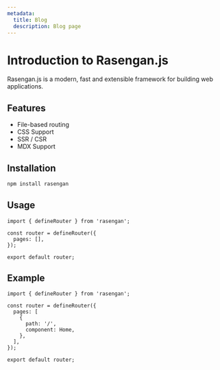 ```yaml
---
metadata:
  title: Blog
  description: Blog page
---
```


# Introduction to Rasengan.js

Rasengan.js is a modern, fast and extensible framework for building web applications.

## Features

- File-based routing
- CSS Support
- SSR / CSR
- MDX Support

## Installation

```bash title="Terminal"
npm install rasengan
```

## Usage

```tsx
import { defineRouter } from 'rasengan';

const router = defineRouter({
  pages: [],
});

export default router;
```

## Example

```tsx
import { defineRouter } from 'rasengan';

const router = defineRouter({
  pages: [
    {
      path: '/',
      component: Home,
    },
  ],
});

export default router;
```
